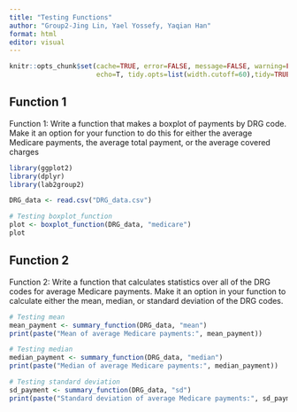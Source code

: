 ```yaml
---
title: "Testing Functions"
author: "Group2-Jing Lin, Yael Yossefy, Yaqian Han"
format: html
editor: visual
---
```


```r
knitr::opts_chunk$set(cache=TRUE, error=FALSE, message=FALSE, warning=FALSE,
                      echo=T, tidy.opts=list(width.cutoff=60),tidy=TRUE)

```

## Function 1

Function 1: Write a function that makes a boxplot of payments by DRG code. Make it an option for your function to do this for either the average Medicare payments, the average total payment, or the average covered charges

```r
library(ggplot2)
library(dplyr)
library(lab2group2)
```

```r
DRG_data <- read.csv("DRG_data.csv")
```

```r
# Testing boxplot_function
plot <- boxplot_function(DRG_data, "medicare")
plot
```

## Function 2

Function 2: Write a function that calculates statistics over all of the DRG codes for average Medicare payments. Make it an option in your function to calculate either the mean, median, or standard deviation of the DRG codes.

```r
# Testing mean 
mean_payment <- summary_function(DRG_data, "mean")
print(paste("Mean of average Medicare payments:", mean_payment))

# Testing median 
median_payment <- summary_function(DRG_data, "median")
print(paste("Median of average Medicare payments:", median_payment))

# Testing standard deviation
sd_payment <- summary_function(DRG_data, "sd")
print(paste("Standard deviation of average Medicare payments:", sd_payment))
```
